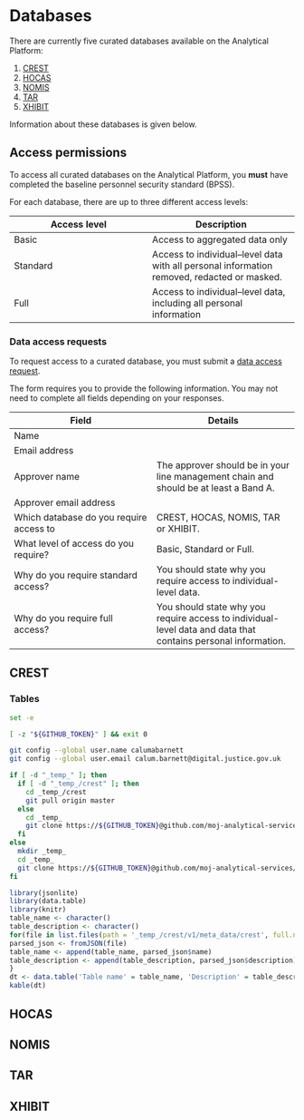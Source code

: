 # Databases

There are currently five curated databases available on the Analytical Platform:

1.  [CREST](#crest)
2.  [HOCAS](#hocas)
3.  [NOMIS](#nomis)
4.  [TAR](#tar)
5.  [XHIBIT](#xhibit)

Information about these databases is given below.

## Access permissions

To access all curated databases on the Analytical Platform, you __must__ have completed the baseline personnel security standard (BPSS).

For each database, there are up to three different access levels:


Access level    | Description
----------------|-----------------
Basic           | Access to aggregated data only
Standard        | Access to individual--level data with all personal information removed, redacted or masked.
Full            | Access to individual--level data, including all personal information

### Data access requests

To request access to a curated database, you must submit a [data access request](https://forms.office.com/Pages/ResponsePage.aspx?id=KEeHxuZx_kGp4S6MNndq2BOEgSXQX71KliRRhdF6GWNUN0RVNDFaSjFPTVg1Q1pJWE8yUjFaSVdVSSQlQCN0PWcu).

The form requires you to provide the following information. You may not need to complete all fields depending on your responses.

Field                                   | Details
----------------------------------------|----------------------------------------
Name                                    |
Email address                           |
Approver name                           | The approver should be in your line management chain and should be at least a Band A.
Approver email address                  |
Which database do you require access to | CREST, HOCAS, NOMIS, TAR or XHIBIT.
What level of access do you require?    | Basic, Standard or Full.
Why do you require standard access?     | You should state why you require access to individual-level data.
Why do you require full access?         | You should state why you require access to individual-level data and data that contains personal information.


## CREST{#crest}

### Tables

```bash
set -e

[ -z "${GITHUB_TOKEN}" ] && exit 0

git config --global user.name calumabarnett
git config --global user.email calum.barnett@digital.justice.gov.uk

if [ -d "_temp_" ]; then
  if [ -d "_temp_/crest" ]; then
    cd _temp_/crest
    git pull origin master
  else
    cd _temp_
    git clone https://${GITHUB_TOKEN}@github.com/moj-analytical-services/crest_engineering_draft.git crest
  fi
else
  mkdir _temp_
  cd _temp_
  git clone https://${GITHUB_TOKEN}@github.com/moj-analytical-services/crest_engineering_draft.git crest
fi
```

```r
library(jsonlite)
library(data.table)
library(knitr)
table_name <- character()
table_description <- character()
for(file in list.files(path = '_temp_/crest/v1/meta_data/crest', full.names = TRUE)){
parsed_json <- fromJSON(file)
table_name <- append(table_name, parsed_json$name)
table_description <- append(table_description, parsed_json$description)
}
dt <- data.table('Table name' = table_name, 'Description' = table_description)
kable(dt)
```

## HOCAS{#hocas}

## NOMIS{#nomis}

## TAR{#tar}

## XHIBIT{#xhibit}
